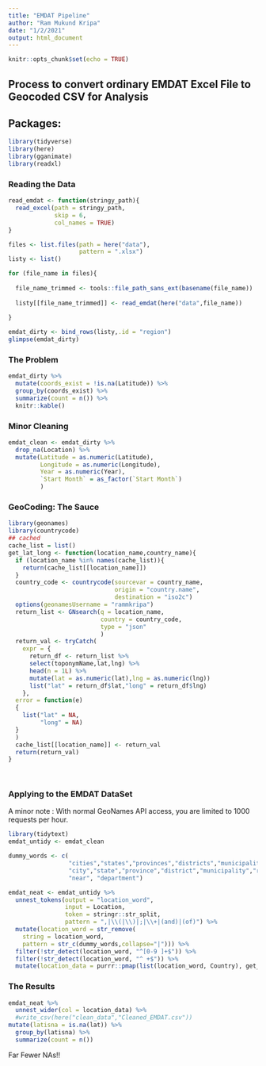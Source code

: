 ```yaml
---
title: "EMDAT Pipeline"
author: "Ram Mukund Kripa"
date: "1/2/2021"
output: html_document
---
```


```r
knitr::opts_chunk$set(echo = TRUE)
```

## Process to convert ordinary EMDAT Excel File to Geocoded CSV for Analysis

## Packages:

```r

library(tidyverse)
library(here)
library(gganimate)
library(readxl)

```

### Reading the Data

```r
read_emdat <- function(stringy_path){
  read_excel(path = stringy_path,
             skip = 6,
             col_names = TRUE)
}

files <- list.files(path = here("data"),
                    pattern = ".xlsx")
listy <- list()

for (file_name in files){
  
  file_name_trimmed <- tools::file_path_sans_ext(basename(file_name))
  
  listy[[file_name_trimmed]] <- read_emdat(here("data",file_name))
  
}

emdat_dirty <- bind_rows(listy,.id = "region")
glimpse(emdat_dirty)
```

### The Problem

```r
emdat_dirty %>%
  mutate(coords_exist = !is.na(Latitude)) %>%
  group_by(coords_exist) %>%
  summarize(count = n()) %>%
  knitr::kable()
```

### Minor Cleaning

```r
emdat_clean <- emdat_dirty %>%
  drop_na(Location) %>%
  mutate(Latitude = as.numeric(Latitude),
         Longitude = as.numeric(Longitude),
         Year = as.numeric(Year),
         `Start Month` = as_factor(`Start Month`)
         )
```

### GeoCoding: The Sauce

```r

library(geonames)
library(countrycode)
## cached
cache_list = list()
get_lat_long <- function(location_name,country_name){
  if (location_name %in% names(cache_list)){
    return(cache_list[[location_name]])
  }
  country_code <- countrycode(sourcevar = country_name,
                              origin = "country.name",
                              destination = "iso2c")
  options(geonamesUsername = "rammkripa")
  return_list <- GNsearch(q = location_name,
                          country = country_code,
                          type = "json"
                          )
  return_val <- tryCatch(
    expr = {
      return_df <- return_list %>%
      select(toponymName,lat,lng) %>%
      head(n = 1L) %>%
      mutate(lat = as.numeric(lat),lng = as.numeric(lng))
      list("lat" = return_df$lat,"long" = return_df$lng)
    },
  error = function(e)
  {
    list("lat" = NA,
         "long" = NA)
  }
  )
  cache_list[[location_name]] <- return_val
  return(return_val)
}

  
```

### Applying to the EMDAT DataSet

A minor note : With normal GeoNames API access, you are limited to 1000 requests per hour. 

```r
library(tidytext)
emdat_untidy <- emdat_clean

dummy_words <- c(
                 "cities","states","provinces","districts","municipalities","regions", "villages",
                 "city","state","province","district","municipality","region", "township", "village",
                 "near", "department")

emdat_neat <- emdat_untidy %>%
  unnest_tokens(output = "location_word",
                input = Location, 
                token = stringr::str_split,
                pattern = ",|\\(|\\)|;|\\+|(and)|(of)") %>%
  mutate(location_word = str_remove(
    string = location_word, 
    pattern = str_c(dummy_words,collapse="|"))) %>%
  filter(!str_detect(location_word, "^[0-9 ]+$")) %>%
  filter(!str_detect(location_word, "^ +$")) %>%
  mutate(location_data = purrr::pmap(list(location_word, Country), get_lat_long))

```

### The Results

```r
emdat_neat %>%
  unnest_wider(col = location_data) %>%
  #write_csv(here("clean_data","Cleaned_EMDAT.csv"))
mutate(latisna = is.na(lat)) %>%
  group_by(latisna) %>%
  summarize(count = n())
```

Far Fewer NAs!!
